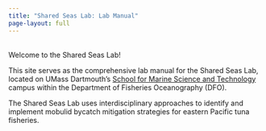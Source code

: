 ```yaml
---
title: "Shared Seas Lab: Lab Manual"
page-layout: full
---
```

\
Welcome to the Shared Seas Lab!

This site serves as the comprehensive lab manual for the Shared Seas Lab, located on UMass Dartmouth's [School for Marine Science and Technology](https://www.umassd.edu/smast/) campus within the Department of Fisheries Oceanography (DFO). 

The Shared Seas Lab uses interdisciplinary approaches to identify and implement mobulid bycatch mitigation strategies for eastern Pacific tuna fisheries. 
